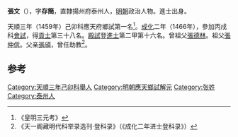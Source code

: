 '''張文'''（{{bd|1426年||？}}），字'''存簡'''，直隸揚州府泰州人，[[明朝|明朝]]政治人物。進士出身。

天順三年（1459年）己卯科應天府鄉試第一名<ref>《皇明三元考》</ref>。[[成化|成化]]二年（1466年），參加丙戌科[[會試|會試]]，得[[貢士|貢士]]第三十八名。[[殿試|殿試]]登[[進士|進士]]第二甲第十六名。曾祖父[[張德林|張德林]]。祖父[[張仲信|張仲信]]。父亲[[張頎|張頎]]，曾任助教<ref>《天一阁藏明代科举录选刊·登科录》（《成化二年进士登科录》）</ref>。

==参考==
{{reflist}}
{{明朝人物小作品}}
{{成化二年丙戌科殿試金榜}}
{{DEFAULTSORT:Zhang张}}

[[Category:天順三年己卯科舉人|Category:天順三年己卯科舉人]]
[[Category:明朝應天鄉試解元|Category:明朝應天鄉試解元]]
[[Category:张姓|Category:张姓]]
[[Category:泰州人|Category:泰州人]]